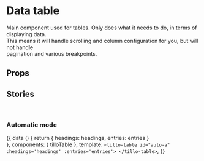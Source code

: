 
<Meta title='Table' component={tilloTable} />

# Data table

Main component used for tables. Only does what it needs to do, in terms of displaying data.<br />
This means it will handle scrolling and column configuration for you, but will not handle<br />
pagination and various breakpoints.
<br />

## Props
<Props of={tilloTable} />

## Stories
<br />

### Automatic mode
<Story name='Automatic' height='200px'>{{
  data () {
    return {
      headings: headings,
      entries: entries
    }    
  },
  components: { tilloTable },
  template: `
    <tillo-table
      id="auto-a"
      :headings='headings'
      :entries='entries'>
    </tillo-table>
  `,
}}</Story>

